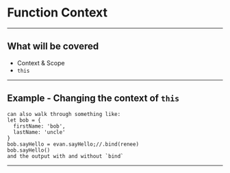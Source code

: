 # Function Context

---

## What will be covered

- Context & Scope
- `this`

---


## Example - Changing the context of `this`

<ReplIt src="https://repl.it/@e_schultz/03-Exploring-Context-of-This-class-and-binding-context?lite=true" />

```notes
can also walk through something like:
let bob = {
  firstName: 'bob',
  lastName: 'uncle'
}
bob.sayHello = evan.sayHello;//.bind(renee)
bob.sayHello()
and the output with and without `bind`
```

---
